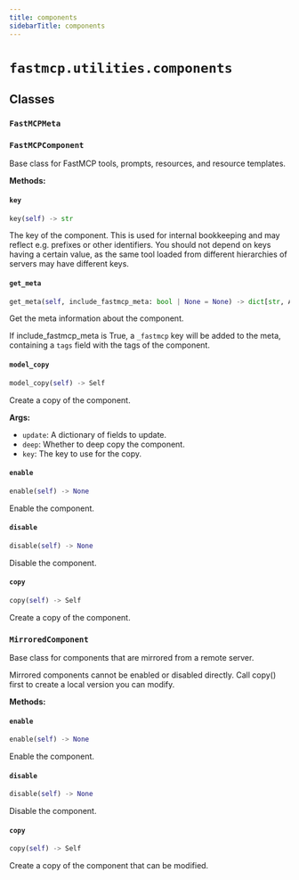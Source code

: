 ---
title: components
sidebarTitle: components
---

# `fastmcp.utilities.components`

## Classes

### `FastMCPMeta` <sup><a href="https://github.com/jlowin/fastmcp/blob/main/src/fastmcp/utilities/components.py#L15" target="_blank"><Icon icon="github" style="width: 14px; height: 14px;" /></a></sup>

### `FastMCPComponent` <sup><a href="https://github.com/jlowin/fastmcp/blob/main/src/fastmcp/utilities/components.py#L28" target="_blank"><Icon icon="github" style="width: 14px; height: 14px;" /></a></sup>


Base class for FastMCP tools, prompts, resources, and resource templates.


**Methods:**

#### `key` <sup><a href="https://github.com/jlowin/fastmcp/blob/main/src/fastmcp/utilities/components.py#L61" target="_blank"><Icon icon="github" style="width: 14px; height: 14px;" /></a></sup>

```python
key(self) -> str
```

The key of the component. This is used for internal bookkeeping
and may reflect e.g. prefixes or other identifiers. You should not depend on
keys having a certain value, as the same tool loaded from different
hierarchies of servers may have different keys.


#### `get_meta` <sup><a href="https://github.com/jlowin/fastmcp/blob/main/src/fastmcp/utilities/components.py#L70" target="_blank"><Icon icon="github" style="width: 14px; height: 14px;" /></a></sup>

```python
get_meta(self, include_fastmcp_meta: bool | None = None) -> dict[str, Any] | None
```

Get the meta information about the component.

If include_fastmcp_meta is True, a `_fastmcp` key will be added to the
meta, containing a `tags` field with the tags of the component.


#### `model_copy` <sup><a href="https://github.com/jlowin/fastmcp/blob/main/src/fastmcp/utilities/components.py#L94" target="_blank"><Icon icon="github" style="width: 14px; height: 14px;" /></a></sup>

```python
model_copy(self) -> Self
```

Create a copy of the component.

**Args:**
- `update`: A dictionary of fields to update.
- `deep`: Whether to deep copy the component.
- `key`: The key to use for the copy.


#### `enable` <sup><a href="https://github.com/jlowin/fastmcp/blob/main/src/fastmcp/utilities/components.py#L127" target="_blank"><Icon icon="github" style="width: 14px; height: 14px;" /></a></sup>

```python
enable(self) -> None
```

Enable the component.


#### `disable` <sup><a href="https://github.com/jlowin/fastmcp/blob/main/src/fastmcp/utilities/components.py#L131" target="_blank"><Icon icon="github" style="width: 14px; height: 14px;" /></a></sup>

```python
disable(self) -> None
```

Disable the component.


#### `copy` <sup><a href="https://github.com/jlowin/fastmcp/blob/main/src/fastmcp/utilities/components.py#L135" target="_blank"><Icon icon="github" style="width: 14px; height: 14px;" /></a></sup>

```python
copy(self) -> Self
```

Create a copy of the component.


### `MirroredComponent` <sup><a href="https://github.com/jlowin/fastmcp/blob/main/src/fastmcp/utilities/components.py#L140" target="_blank"><Icon icon="github" style="width: 14px; height: 14px;" /></a></sup>


Base class for components that are mirrored from a remote server.

Mirrored components cannot be enabled or disabled directly. Call copy() first
to create a local version you can modify.


**Methods:**

#### `enable` <sup><a href="https://github.com/jlowin/fastmcp/blob/main/src/fastmcp/utilities/components.py#L153" target="_blank"><Icon icon="github" style="width: 14px; height: 14px;" /></a></sup>

```python
enable(self) -> None
```

Enable the component.


#### `disable` <sup><a href="https://github.com/jlowin/fastmcp/blob/main/src/fastmcp/utilities/components.py#L162" target="_blank"><Icon icon="github" style="width: 14px; height: 14px;" /></a></sup>

```python
disable(self) -> None
```

Disable the component.


#### `copy` <sup><a href="https://github.com/jlowin/fastmcp/blob/main/src/fastmcp/utilities/components.py#L171" target="_blank"><Icon icon="github" style="width: 14px; height: 14px;" /></a></sup>

```python
copy(self) -> Self
```

Create a copy of the component that can be modified.

